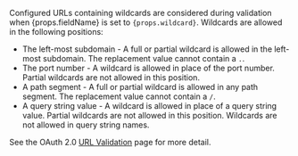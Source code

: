 
<Aside type="version" title="Available since 1.43.0">

Configured URLs containing wildcards are considered during validation when <InlineField>{props.fieldName}</InlineField> is set to <code>{props.wildcard}</code>. Wildcards are allowed in the following positions:

 * The left-most subdomain - A full or partial wildcard is allowed in the left-most subdomain. The replacement value cannot contain a `.`.
 * The port number - A wildcard is allowed in place of the port number. Partial wildcards are not allowed in this position.
 * A path segment - A full or partial wildcard is allowed in any path segment. The replacement value cannot contain a `/`.
 * A query string value - A wildcard is allowed in place of a query string value. Partial wildcards are not allowed in this position. Wildcards are not allowed in query string names.

See the OAuth 2.0 [URL Validation](/docs/lifecycle/authenticate-users/oauth/url-validation) page for more detail.
</Aside>
